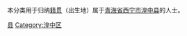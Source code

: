 {{Catnav|頁面分類|各種主題的頁面分類|依中国各省来作的分类|各地中国人|青海人|西宁人}}
{{Catnav|頁面分類|人物|各國人物|中国人|各地中国人|青海人|西宁人}}

本分类用于归纳[[籍贯|籍贯]]（出生地）属于[[青海省|青海省]][[西宁市|西宁市]][[湟中县|湟中县]]的人士。

[[Category:西宁人|县]]
[[Category:湟中区|Category:湟中区]]